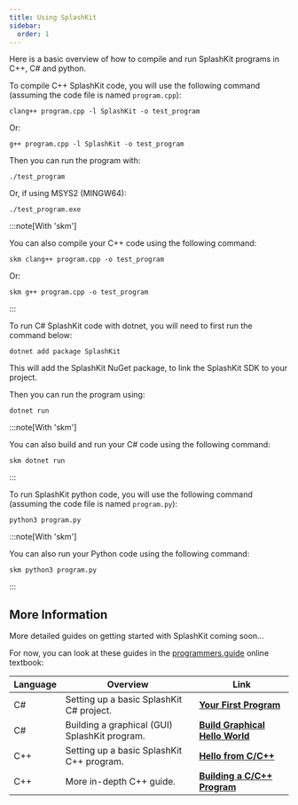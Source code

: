 ```yaml
---
title: Using SplashKit
sidebar:
  order: 1
---
```



Here is a basic overview of how to compile and run SplashKit programs in C++, C# and python.

<Tabs syncKey="code-language">
<TabItem label="C++">

To compile C++ SplashKit code, you will use the following command (assuming the code file is named `program.cpp`):

```shell
clang++ program.cpp -l SplashKit -o test_program
```

Or:

```shell
g++ program.cpp -l SplashKit -o test_program
```

Then you can run the program with:

```shell
./test_program
```

Or, if using MSYS2 (MINGW64):

```shell
./test_program.exe
```

:::note[With 'skm']

You can also compile your C++ code using the following command:

```shell
skm clang++ program.cpp -o test_program
```

Or:

```shell
skm g++ program.cpp -o test_program
```

:::

</TabItem>
<TabItem label="C#">

To run C# SplashKit code with dotnet, you will need to first run the command below:

```shell
dotnet add package SplashKit
```

This will add the SplashKit NuGet package, to link the SplashKit SDK to your project.

Then you can run the program using:

```shell
dotnet run
```

:::note[With 'skm']

You can also build and run your C# code using the following command:

```shell
skm dotnet run
```

:::

</TabItem>
<TabItem label="Python">

To run SplashKit python code, you will use the following command (assuming the code file is named `program.py`):

```shell
python3 program.py
```

:::note[With 'skm']

You can also run your Python code using the following command:

```shell
skm python3 program.py
```

:::

</TabItem>
</Tabs>

## More Information

More detailed guides on getting started with SplashKit coming soon...

For now, you can look at these guides in the [programmers.guide](https://programmers.guide/) online textbook:

| Language | Overview                                      | Link                                                                                                                                   |
| -------- | --------------------------------------------- | -------------------------------------------------------------------------------------------------------------------------------------- |
| C#       | Setting up a basic SplashKit C# project.      | [**Your First Program**](https://programmers.guide/book/part-0-getting-started/3-building-programs/1-tour/1-hello-world-cli/)          |
| C#       | Building a graphical (GUI) SplashKit program. | [**Build Graphical Hello World**](https://programmers.guide/book/part-0-getting-started/3-building-programs/1-tour/1-hello-world-cli/) |
| C++      | Setting up a basic SplashKit C++ program.     | [**Hello from C/C++**](https://programmers.guide/book/part-0-getting-started/3-building-programs/1-tour/3-hello-cpp/)                  |
| C++      | More in-depth C++ guide.                      | [**Building a C/C++ Program**](https://programmers.guide/book/part-2-organised-code/1-starting-cpp/2-trailside/1-0-building-cpp/)      |
